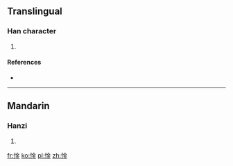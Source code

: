 ==Translingual==

===Han character===
{{Han char|rn=61|rad=心|as=08|sn=11|four=9801<sub>9</sub>|canj=心金 (PC)|ids=⿰[[忄]][[金]]}}

# {{defn|Han|sort=心08}}

====References====
* {{Han ref|kx=0390.180|dkj=10774|dj=0724.160|hdz=42317.010|uh=60CD|ud=24781|bh=D564|bd=54628}}

----

==Mandarin==

===Hanzi===
{{cmn-hanzi|pin=[[jīn]] ([[jin1]]), [[lán]] ([[lan2]])|wg=chin<sup>1</sup>, lan<sup>2</sup>}}

# {{defn|lang=cmn|sort=心08}}

[[fr:惍]]
[[ko:惍]]
[[pl:惍]]
[[zh:惍]]